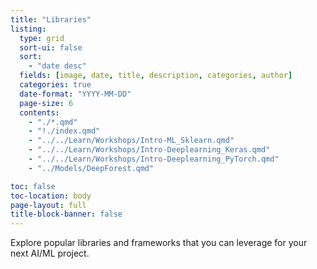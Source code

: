 ```yaml
---
title: "Libraries"
listing:
  type: grid
  sort-ui: false
  sort:
    - "date desc"
  fields: [image, date, title, description, categories, author]
  categories: true
  date-format: "YYYY-MM-DD"
  page-size: 6
  contents:
    - "./*.qmd"
    - "!./index.qmd"
    - "../../Learn/Workshops/Intro-ML_Sklearn.qmd"
    - "../../Learn/Workshops/Intro-Deeplearning_Keras.qmd"
    - "../../Learn/Workshops/Intro-Deeplearning_PyTorch.qmd"
    - "../Models/DeepForest.qmd"

toc: false
toc-location: body
page-layout: full
title-block-banner: false
---
```

Explore popular libraries and frameworks that you can leverage for your next AI/ML project. 
